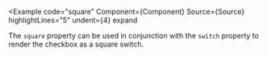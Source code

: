 
<Example
  code="square"
  Component={Component}
  Source={Source}
  highlightLines="5"
  undent={4}
  expand
>
  The `square` property can be used in conjunction with the `switch` property
  to render the checkbox as a square switch.
</Example>
